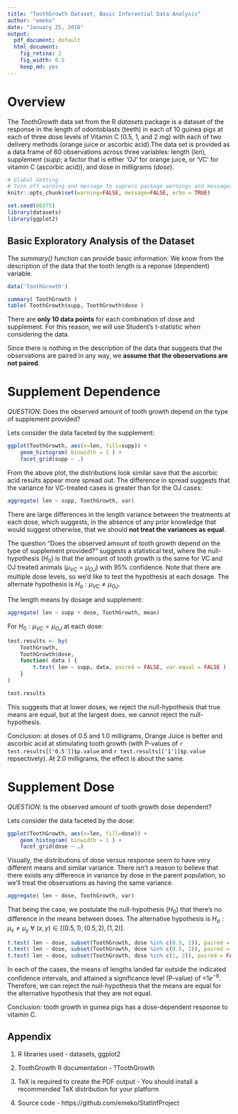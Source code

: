 ```yaml
---
title: "ToothGrowth Dataset, Basic Inferential Data Analysis"
author: "emeko"
date: "January 25, 2016"
output:
  pdf_document: default
  html_document:
    fig_retina: 2
    fig_width: 6.5
    keep_md: yes
---
```


# Overview

The *ToothGrowth* data set from the R *datasets* package is a dataset of the response in the length of odontoblasts (teeth) in each of 10 guinea pigs at each of three dose levels of Vitamin C (0.5, 1, and 2 mg) with each of two delivery methods (orange juice or ascorbic acid).The data set is provided as a data frame of 60 observations across three variables: length (*len*), supplement (*supp*; a factor that is either 'OJ' for orange juice, or 'VC' for vitamin C (ascorbic acid)), and dose in milligrams (*dose*).

```r
# Global Setting
# Turn off warning and message to supress package warnings and messages from appearing in the report.
knitr::opts_chunk$set(warning=FALSE, message=FALSE, echo = TRUE)
```

```r
set.seed(66375)
library(datasets)
library(ggplot2)
```

## Basic Exploratory Analysis of the Dataset
The *summary()* function can provide basic information. We know from the description of the data that the tooth length is a reponse (dependent) variable.

```r
data('ToothGrowth')

summary( ToothGrowth )
table( ToothGrowth$supp, ToothGrowth$dose )
```

There are **only 10 data points** for each combination of dose and supplement. For this reason,
we will use Student's t-statistic when considering the data.

Since there is nothing in the description of the data that suggests that the observations are paired in any way, we  **assume that the obeservations are not paired**.


# Supplement Dependence

*QUESTION*: Does the observed amount of tooth growth depend on the type of supplement provided?

Lets consider the data faceted by the supplement:

```r
ggplot(ToothGrowth, aes(x=len, fill=supp)) +
    geom_histogram( binwidth = 1 ) +
    facet_grid(supp ~ .)
```

From the above plot, the distributions look similar save that the ascorbic acid results appear more spread out.
The difference in spread suggests that the variance for VC-treated cases is greater than for
the OJ cases:

```r
aggregate( len ~ supp, ToothGrowth, var)
```

There are large differences in the length variance between the treatments at each dose, which suggests,
in the absence of any prior knowledge that would suggest otherwise, that we should **not treat the
variances as equal**.

The question "Does the observed amount of tooth growth depend on the type of supplement provided?"
suggests a statistical test, where the null-hypothesis ($H_0$) is that the amount of tooth growth is
the same for VC and OJ treated animals ($\mu_{VC} = \mu_{OJ}$) with 95% confidence. Note that there
are multiple dose levels, so we'd like to test the hypothesis at each dosage. The alternate hypothesis is $H_a: \mu_{VC} \ne \mu_{OJ}$.

The length means by dosage and supplement:

```r
aggregate( len ~ supp + dose, ToothGrowth, mean)
```

For $H_0: \mu_{VC} = \mu_{OJ}$ at each dose:

```r
test.results <- by(
    ToothGrowth,
    ToothGrowth$dose,
    function( data ) {
        t.test( len ~ supp, data, paired = FALSE, var.equal = FALSE )
    }
)

test.results
```

This suggests that at lower doses, we reject the null-hypothesis that true means are equal, but at the
largest does, we cannot reject the null-hypothesis.

Conclusion: at doses of 0.5 and 1.0 milligrams, Orange Juice is better and ascorbic acid at stimulating
tooth growth (with P-values of `r test.results[['0.5']]$p.value` and `r test.results[['1']]$p.value`
repsectively). At 2.0 milligrams, the effect is about the same.

# Supplement Dose

*QUESTION*: Is the observed amount of tooth growth dose dependent?

Lets consider the data faceted by the dose:

```r
ggplot(ToothGrowth, aes(x=len, fill=dose)) +
    geom_histogram( binwidth = 1 ) +
    facet_grid(dose ~ .)
```

Visually, the distributions of dose versus response seem to have very different means and similar
variance. There isn't a reason to believe that there exists any difference in variance by dose in
the parent population, so we'll treat the observations as having the same variance.

```r
aggregate( len ~ dose, ToothGrowth, var)
```

That being the case, we postulate the null-hypothesis ($H_0$) that there's no difference in the means between doses. The alternative hypothesis is $H_a: \mu_{x} \ne \mu_{y}$ $\forall$ $(x, y) \in [ (0.5, 1), (0.5, 2), (1, 2) ]$.

```r
t.test( len ~ dose, subset(ToothGrowth, dose %in% c(0.5, 1)), paired = FALSE)
t.test( len ~ dose, subset(ToothGrowth, dose %in% c(0.5, 2)), paired = FALSE)
t.test( len ~ dose, subset(ToothGrowth, dose %in% c(1, 2)), paired = FALSE)
```

In each of the cases, the means of lengths landed far outside the indicated confidence intervals, and attained a significance level (P-value) of <$1e^{-6}$. Therefore, we can reject the null-hypothesis that the means are equal for the alternative hypothesis that they are not equal.

Conclusion: tooth growth in guinea pigs has a dose-dependent response to vitamin C.


## Appendix

1. R libraries used 
        - datasets, ggplot2
        
2. ToothGrowth R documentation - ?ToothGrowth
        
3. TeX is required to create the PDF output - You should install a recommended TeX distribution for your platform

4. Source code - https://github.com/emeko/StatInfProject